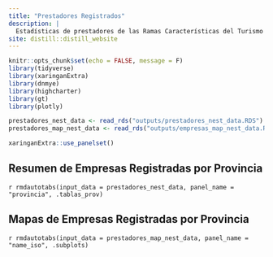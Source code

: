 ```yaml
---
title: "Prestadores Registrados"
description: |
  Estadísticas de prestadores de las Ramas Características del Turismo (RCT) a partir de datos de la Adminsitración Federal de Ingresos Públicos (AFIP).
site: distill::distill_website
---
```



```r
knitr::opts_chunk$set(echo = FALSE, message = F)
library(tidyverse)
library(xaringanExtra)
library(dnmye)
library(highcharter)
library(gt)
library(plotly)
```

```r
prestadores_nest_data <- read_rds("outputs/prestadores_nest_data.RDS")
prestadores_map_nest_data <- read_rds("outputs/empresas_map_nest_data.RDS")
```


```r
xaringanExtra::use_panelset()
```

## Resumen de Empresas Registradas por Provincia
`r rmdautotabs(input_data = prestadores_nest_data, panel_name = "provincia", .tablas_prov)`


## Mapas de Empresas Registradas por Provincia
`r rmdautotabs(input_data = prestadores_map_nest_data, panel_name = "name_iso", .subplots)`
